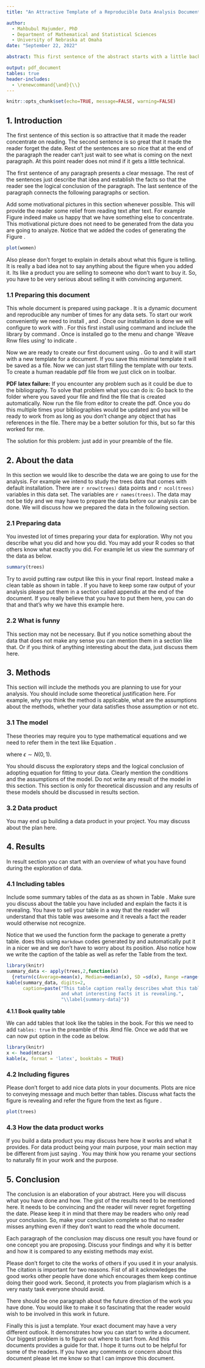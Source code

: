 ---
title: "An Attractive Template of a Reproducible Data Analysis Document for an Awesome Class Project"

author:
  - Mahbubul Majumder, PhD
  - Department of Mathematical and Statistical Sciences
  - University of Nebraska at Omaha
date: "September 22, 2022"

abstract: This first sentence of the abstract starts with a little background of the problem. The second sentence starts describing the problem with some motivation. If needed we add another sentence to increase the reader's interest and clarity. After the problem description is over, we need to describe what we have done, how we did it and what results we obtained. We include any challenges we face and solution of that challenges we made. We describe any experiment we did with their findings. We also clearly mention how our results or methods are better than any existing results or methods. Sometimes we like to mention how this work opens up some future works. Abstract should not be more than a paragraph preferably having less than 200 words.

output: pdf_document
tables: true
header-includes: 
  - \renewcommand{\and}{\\}
---

```{r setup, include=FALSE}
knitr::opts_chunk$set(echo=TRUE, message=FALSE, warning=FALSE)
```

## 1. Introduction

The first sentence of this section is so attractive that it made the reader concentrate on reading. The second sentence is so great that it made the reader forget the date. Rest of the sentences are so nice that at the end of the paragraph the reader can't just wait to see what is coming on the next paragraph. At this point reader does not mind if it gets a little technical.

The first sentence of any paragraph presents a clear message. The rest of the sentences just describe that idea and establish the facts so that the reader see the logical conclusion of the paragraph. The last sentence of the paragraph connects the following paragraphs or section.

Add some motivational pictures in this section whenever possible. This will provide the reader some relief from reading text after text. For example Figure \ref{fig:nice-plot} indeed make us happy that we have something else to concentrate. This motivational picture does not need to be generated from the data you are going to analyze. Notice that we added the \textbf{R} codes of generating the Figure \ref{fig:nice-plot}.

```{r nice-plot, fig.width=4, fig.height=4, fig.align='center', fig.cap="My awesome figure caption really describes what this figure is about and what we see in this figure. Also notice that the figure size is kept in such a way that it fits in the text nicely - not too big nor too small"}
plot(women)
```

Also please don't forget to explain in details about what this figure is telling. It is really a bad idea not to say anything about the figure when you added it. Its like a product you are selling to someone who don't want to buy it. So, you have to be very serious about selling it with convincing argument.

### 1.1 Preparing this document

This whole document is prepared using \textbf{R}  \cite{R-base} package \texttt{knitr} \cite{R-knitr}. It is a dynamic document and reproducible any number of times for any data sets. To start our work conveniently we need to install \textbf{R}, \texttt{RStudio} and \LaTeX{} \cite{lamport94} . Once our installation is done we will configure \texttt{RStudio} to work with \texttt{knitr}. For this first install \texttt{knitr} using command \texttt{install.packages("knitr")} and include the \texttt{knitr} library by command \texttt{library(knitr)}. Once \texttt{knitr} is installed go to the \texttt{RStudio} menu \texttt{Tools > Global Options...Sweave} and change `Weave Rnw files using' to indicate \texttt{Knitr}.

Now we are ready to create our first document using \texttt{knitr}. Go to \texttt{File > New File > R Markdown} and it will start with a new template for a document. If you save this minimal template it will be saved as a \texttt{.Rmd} file. Now we can just start filling the template with our texts. To create a human readable pdf file from \texttt{.Rmd} we just click on \texttt{Knit} in \texttt{RStudio} toolbar.

**PDF latex failure:** If you encounter any problem such as \texttt{Running pdflatex on ...failed} it could be due to the bibliography. To solve that problem what you can do is: Go back to the folder where you saved your \texttt{.Rmd} file and find the \texttt{.tex} file that is created automatically. Now run the \texttt{.tex} file from \LaTeX{} editor to create the pdf. Once you do this multiple times your bibliographies would be updated and you will be ready to work from \texttt{RStudio} as long as you don't change any object that has references in the file. There may be a better solution for this, but so far this worked for me.

The solution for this problem: just add \texttt{\textbackslash usepackage[backend=bibtex]{biblatex}} in your preamble of the \texttt{.tex} file.

## 2. About the data

In this section we would like to describe the data we are going to use for the analysis. For example we intend to study the trees data that comes with default \textbf{R} installation. There are `r nrow(trees)` data points and `r ncol(trees)` variables in this data set. The variables are `r names(trees)`. The data may not be tidy and we may have to prepare the data before our analysis can be done. We will discuss how we prepared the data in the following section.

### 2.1 Preparing data

You invested lot of times preparing your data for exploration. Why not you describe what you did and how you did. You may add your R codes so that others know what exactly you did. For example let us view the summary of the data as below.

```{r}
summary(trees)
```

Try to avoid putting raw output like this in your final report. Instead make a clean table as shown in table \ref{summary-data}. If you have to keep some raw output of your analysis please put them in a section called appendix at the end of the document. If you really believe that you have to put them here, you can do that and that's why we have this example here.

### 2.2 What is funny

This section may not be necessary. But if you notice something  about the data that does not make any sense you can mention them in a section like that. Or if you think of anything interesting about the data, just discuss them here.

## 3. Methods

This section will include the methods you are planning to use for your analysis. You should include some theoretical justification here. For example, why you think the method is applicable, what are the assumptions about the methods, whether your data satisfies those assumption or not etc. 

### 3.1 The model

These theories may require you to type mathematical equations and we need to refer them in the text like Equation \ref{eq:reg}.

\begin{equation} \label{eq:reg}
 Y = \beta_0 + \beta_1 X + \epsilon
\end{equation}
where $\epsilon \sim N(0,1)$.

You should discuss the exploratory steps and the logical conclusion of adopting equation \ref{eq:reg} for fitting to your data. Clearly mention the conditions and the assumptions of the model. Do not write any result of the model in this section. This section is only for theoretical discussion and any results of these models should be discussed in results section.

### 3.2 Data product

You may end up building a data product in your project. You may discuss about the plan here.

## 4. Results

In result section you can start with an overview of what you have found during the exploration of data. 

### 4.1 Including tables

Include some summary tables of the data as as shown in Table \ref{summary-data}. Make sure you discuss about the table you have included and explain the facts it is revealing. You have to sell your table in a way that the reader will understand that this table was awesome and it reveals a fact the reader would otherwise not recognize.

Notice that we used the function \texttt{kable()} form the \textbf{R} package \texttt{knitr} \cite{R-knitr} to generate a pretty table. \texttt{knitr} does this using `markdown` codes generated by \texttt{kable} and automatically put it in a nicer we and we don't have to worry about its position. Also notice how we write the caption of the table as well as refer the Table \ref{summary-data} from the text.

```{r summary-data}
library(knitr)
summary_data <- apply(trees,2,function(x)
  {return(c(Average=mean(x), Median=median(x), SD =sd(x), Range =range(x)))})
kable(summary_data, digits=2,
      caption=paste("This table caption really describes what this table is about
                    and what interesting facts it is revealing.",
                    "\\label{summary-data}"))
```

**4.1.1 Book quality table**

We can add tables that look like the tables in the book. For this we need to add `tables: true` in the preamble of this .Rmd file. Once we add that we can now put option \texttt{booktabs = TRUE} in the \textbf{R} code as below.

```{r, results='asis'}
library(knitr)
x <- head(mtcars)
kable(x, format = 'latex', booktabs = TRUE)
```

### 4.2 Including figures

Please don't forget to add nice data plots in your documents. Plots are nice to conveying message and much better than tables. Discuss what facts the figure is revealing and refer the figure from the text as figure \ref{fig:data-plot}.

```{r data-plot, fig.width=5, fig.height=5, fig.align='center', fig.cap="Awesome figure caption" ,out.width='.6\\linewidth'}
plot(trees)
```

### 4.3 How the data product works

If you build a data product you may discuss here how it works and what it provides. For data product being your main purpose, your main section may be different from just saying \texttt{Results}. You may think how you rename your sections to naturally fit in your work and the purpose.

## 5. Conclusion

The conclusion is an elaboration of your abstract. Here you will discuss what you have done and how. The gist of the results need to be mentioned here. It needs to be convincing and the reader will never regret forgetting the date. Please keep it in mind that there may be readers who only read your conclusion. So, make your conclusion complete so that no reader misses anything even if they don't want to read the whole document.

Each paragraph of the conclusion may discuss one result you have found or one concept you are proposing. Discuss your findings and why it is better and how it is compared to any existing methods may exist.

Please don't forget to cite the works of others if you used it in your analysis. The citation is important for two reasons. Fist of all it acknowledges the good works other people have done which encourages them keep continue doing their good work. Second, it protects you from plagiarism which is a very nasty task everyone should avoid.

There should be one paragraph about the future direction of the work you have done. You would like to make it so fascinating that the reader would wish to be involved in this work in future.

Finally this is just a template. Your exact document may have a very different outlook. It demonstrates how you can start to write a document. Our biggest problem is to figure out where to start from. And this documents provides a guide for that. I hope it turns out to be helpful for some of the readers. If you have any comments or concern about this document please let me know so that I can improve this document. 

\begin{thebibliography}{9}

\bibitem{R-base}
  R Core Team, \emph{R: A Language and Environment for Statistical Computing},
  R Foundation for Statistical Computing,
  Vienna, Austria, http://www.R-project.org/,
  2022
  
\bibitem{R-knitr}
  Yihui Xie,
  \emph{knitr: A General-Purpose Package for Dynamic Report Generation in R},
  http://yihui.name/knitr/, 2022  

\bibitem{lamport94}
  Leslie Lamport, \emph{\LaTeX: A Document Preparation System}.
  Addison Wesley, Massachusetts,
  2nd Edition, 1994.

\end{thebibliography}
